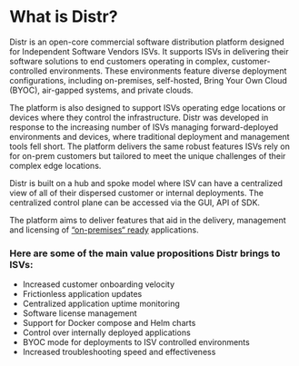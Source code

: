
# What is Distr?

Distr is an open-core commercial software distribution platform designed for Independent Software Vendors ISVs. It supports ISVs in delivering their software solutions to end customers operating in complex, customer-controlled environments. These environments feature diverse deployment configurations, including on-premises, self-hosted, Bring Your Own Cloud (BYOC), air-gapped systems, and private clouds.

The platform is also designed to support ISVs operating edge locations or devices where they control the infrastructure. Distr was developed in response to the increasing number of ISVs managing forward-deployed environments and devices, where traditional deployment and management tools fell short. The platform delivers the same robust features ISVs rely on for on-prem customers but tailored to meet the unique challenges of their complex edge locations.

Distr is built on a hub and spoke model where ISV can have a centralized view of all of their dispersed customer or internal deployments. The centralized control plane can be accessed via the GUI, API of SDK. 

The platform aims to deliver features that aid in the delivery, management and licensing of [“on-premises“ ready](/white-paper/building-blocks/) applications. 

### Here are some of the main value propositions Distr brings to ISVs: 

- Increased customer onboarding velocity
- Frictionless application updates
- Centralized application uptime monitoring
- Software license management
- Support for Docker compose and Helm charts
- Control over internally deployed applications
- BYOC mode for deployments to ISV controlled environments
- Increased troubleshooting speed and effectiveness